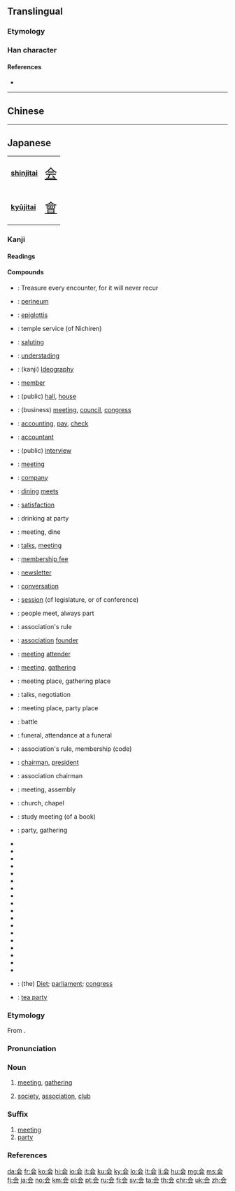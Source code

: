 {{character info/new}}
{{also|會}}
==Translingual==
{{ja-forms|[[会]]|[[会]]|[[會]]}}
{{stroke order|type=animate}}

===Etymology===
{{Han simp|會|f=曾|t=云}}

===Han character===
{{Han char|rn=9|rad=人|as=04|sn=6|four=8073.1|canj=OMMI|ids=⿱人云}}

====References====
* {{Han ref|kx=0096.121|dkj=00460|dj=0204.110|hdz=10116.030|uh=4F1A|ud=20250}}

----

==Chinese==
{{zh-see|會}}

----

==Japanese==
{{ja-see-also|会する}}
{| class="floatright" border=1 cellpadding="5" cellspacing="0"
|- valign="center"
| bgcolor="#dfefff"|
'''[[shinjitai]]'''
|<span class="Jpan" lang="ja" style="font-size: 175%">[[会]]</span>
|- valign="center"
| bgcolor="#dfefff"|
'''[[kyūjitai]]'''
|<span class="Hant" lang="zh-Hant" style="font-size: 175%">[[會]]</span>
|}
===Kanji===
{{ja-kanji|grade=2|rs=人04|style=s|kyu=會}}

====Readings====
{{ja-readings
|goon=[[え]] (e) < [[ゑ]] (we)
|kanon=[[かい]] (kai) < [[くわい]] (kwai)
|kun=[[あう]] ([[会う]], au) < [[あふ]] (afu)
|nanori=[[あい]] (ai) < [[あひ]] (ahi), [[い]] (i)}}

====Compounds====
{{der-top|Compounds}}
* {{ja-r|一期一会|いちごいちえ}}: Treasure every encounter, for it will never recur
* {{ja-r|会陰|えいん}}: [[perineum]]
* {{ja-r|会厭|え.えん}}: [[epiglottis]]
* {{ja-r|会式|えしき}}: temple service (of Nichiren)
* {{ja-r|会釈|えしゃく}}: [[saluting]]
* {{ja-r|会得|えとく}}: [[understading]]
* {{ja-r|会意|かい.い}}: (kanji) [[Ideography]]
* {{ja-r|会員|かい.いん}}: [[member]]
* {{ja-r|会館|かいかん}}: (public) [[hall]], [[house]]
* {{ja-r|会議|かいぎ}}: (business) [[meeting]], [[council]], [[congress]]
* {{ja-r|会計|かいけい}}: [[accounting]], [[pay]], [[check]]
* {{ja-r|会計士|かいけいし}}: [[accountant]]
* {{ja-r|会見|かいけん}}: (public) [[interview]]
* {{ja-r|会合|かいごう}}: [[meeting]]
* {{ja-r|会社|かいしゃ}}: [[company]]
* {{ja-r|会食|かいしょく}}: [[dining]] [[meets]]
* {{ja-r|会心|かいしん}}: [[satisfaction]]
* {{ja-r|会飲|かい.いん}}: drinking at party
* {{ja-r|会席|かいせき}}: meeting, dine
* {{ja-r|会談|かいだん}}: [[talks]], [[meeting]]
* {{ja-r|会費|かいひ}}: [[membership fee]]
* {{ja-r|会報|かいほう}}: [[newsletter]]
* {{ja-r|会話|かいわ}}: [[conversation]]
* {{ja-r|会期|かいき}}: [[session]] (of legislature, or of conference)
* {{ja-r|会者定離|えしゃじょうり}}: people meet, always part
* {{ja-r|会規|かいき}}: association's rule
* {{ja-r|会主|かいしゅ}}: [[association]] [[founder]]
* {{ja-r|会衆|かいしゅう}}: [[meeting]] [[attender]]
* {{ja-r|会集|かいしゅう}}: [[meeting]], [[gathering]]
* {{ja-r|会所|かいしょ}}: meeting place, gathering place
* {{ja-r|会商|かいしょう}}: talks, negotiation
{{der-mid}}
* {{ja-r|会場|かいじょう}}: meeting place, party place
* {{ja-r|会戦|かいせん}}: battle
* {{ja-r|会葬|かいそう}}: funeral, attendance at a funeral
* {{ja-r|会則|かいそく}}: association's rule, membership (code)
* {{ja-r|会長|かいちょう}}: [[chairman]], [[president]]
* {{ja-r|会頭|かいとう}}: association chairman
* {{ja-r|会同|かいどう}}: meeting, assembly
* {{ja-r|会堂|かいどう}}: church, chapel
* {{ja-r|会読|かいどく}}: study meeting (of a book)
* {{ja-r|会派|かいは}}: party, gathering
* {{ja-r|開会|かいかい}}
* {{ja-r|学会|がっかい}}
* {{ja-r|教会|きょうかい}}
* {{ja-r|協会|きょうかい}}
* {{ja-r|国会|こっかい}}
* {{ja-r|散会|さんかい}}
* {{ja-r|司会|しかい}}
* {{ja-r|集会|しゅうかい}}
* {{ja-r|照会|しょうかい}}
* {{ja-r|商会|しょうかい}}
* {{ja-r|盛会|せいかい}}
* {{ja-r|総会|そうかい}}
* {{ja-r|株主総会|かぶぬしそうかい}}
* {{ja-r|法会|ほうえ}}
* {{ja-r|閉会|へいかい}}
* {{ja-r|密会|みっかい}}
* {{ja-r|民会|みんかい}}
* {{ja-r|流会|りゅうかい}}
* {{ja-r|議会|ぎかい}}: (the) [[Diet]]; [[parliament]]; [[congress]]
* {{ja-r|茶会|ちゃかい}}: [[tea party]]
{{der-bottom}}

{{ja-kanjitab|かい|yomi=o}}

===Etymology===
From {{der|ja|ltc|會|tr=ɦuɑi<sup>H</sup>}}.

===Pronunciation===
{{ja-pron|yomi=kanon|かい|acc=1|acc_ref=DJR,NHK}}

===Noun===
{{ja-noun|kyu=會|かい|hhira=くわい}}

# [[meeting]], [[gathering]]
#: {{ja-usex|会を催す|かい を もよおす|hold a meeting; throw a party}}
#: {{ja-usex|会に出る|かい に でる|attend a meeting [party]}}
# [[society]], [[association]], [[club]]
#: {{ja-usex|会を組織する|かい を そしき する|form [organize] an association}}
#: {{ja-usex|会に入る|かい に はいる|join a club}}
#: {{ja-usex|会を脱退する|かい を だったい する|leave a club}}
#: {{ja-usex|会を抜ける|かい を ぬける|quit a club}}

===Suffix===
{{ja-pos|suffix|kyu=會|かい|hhira=くわい}}

# [[meeting]]
# [[party]]

===References===
<references/>

[[da:会]]
[[fr:会]]
[[ko:会]]
[[hi:会]]
[[io:会]]
[[it:会]]
[[ku:会]]
[[ky:会]]
[[lo:会]]
[[lt:会]]
[[li:会]]
[[hu:会]]
[[mg:会]]
[[ms:会]]
[[fj:会]]
[[ja:会]]
[[no:会]]
[[km:会]]
[[pl:会]]
[[pt:会]]
[[ru:会]]
[[fi:会]]
[[sv:会]]
[[ta:会]]
[[th:会]]
[[chr:会]]
[[uk:会]]
[[zh:会]]